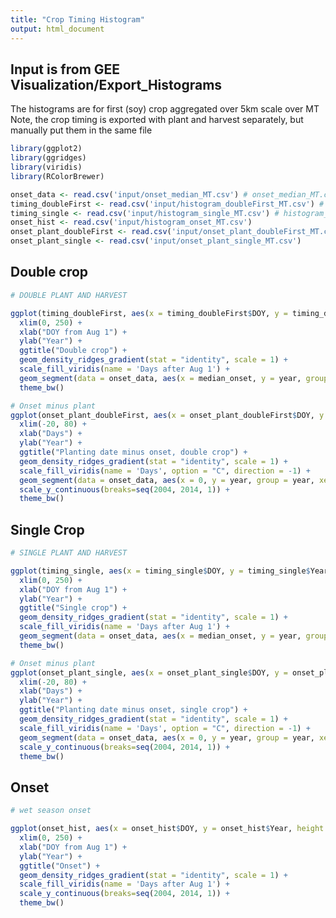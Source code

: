 ```yaml
---
title: "Crop Timing Histogram"
output: html_document
---
```


## Input is from GEE Visualization/Export_Histograms

The histograms are for first (soy) crop aggregated over 5km scale over MT
Note, the crop timing is exported with plant and harvest separately, but manually put them in the same file

```r
library(ggplot2)
library(ggridges)
library(viridis)
library(RColorBrewer)

onset_data <- read.csv('input/onset_median_MT.csv') # onset_median_MT.csv
timing_doubleFirst <- read.csv('input/histogram_doubleFirst_MT.csv') # histogram_doubleFirst_MT.csv
timing_single <- read.csv('input/histogram_single_MT.csv') # histogram_single_MT.csv
onset_hist <- read.csv('input/histogram_onset_MT.csv')
onset_plant_doubleFirst <- read.csv('input/onset_plant_doubleFirst_MT.csv')
onset_plant_single <- read.csv('input/onset_plant_single_MT.csv')
```

## Double crop

```r
# DOUBLE PLANT AND HARVEST

ggplot(timing_doubleFirst, aes(x = timing_doubleFirst$DOY, y = timing_doubleFirst$Year, height = timing_doubleFirst$Count, group = timing_doubleFirst$Year, fill = timing_doubleFirst$DOY)) + 
  xlim(0, 250) +
  xlab("DOY from Aug 1") +
  ylab("Year") +
  ggtitle("Double crop") +
  geom_density_ridges_gradient(stat = "identity", scale = 1) +
  scale_fill_viridis(name = 'Days after Aug 1') +
  geom_segment(data = onset_data, aes(x = median_onset, y = year, group = year, xend = median_onset, yend = year + 0.9, height = rep(100, 11), fill = median_onset), color = "red", size = 1) +
  theme_bw()

# Onset minus plant
ggplot(onset_plant_doubleFirst, aes(x = onset_plant_doubleFirst$DOY, y = onset_plant_doubleFirst$Year, height = onset_plant_doubleFirst$Count, group = onset_plant_doubleFirst$Year, fill = onset_plant_doubleFirst$DOY)) + 
  xlim(-20, 80) +
  xlab("Days") +
  ylab("Year") +
  ggtitle("Planting date minus onset, double crop") +
  geom_density_ridges_gradient(stat = "identity", scale = 1) +
  scale_fill_viridis(name = 'Days', option = "C", direction = -1) +
  geom_segment(data = onset_data, aes(x = 0, y = year, group = year, xend = 0, yend = year + 1.5, height = rep(100, 11), fill = median_onset), color = "blue", size = 1) +
  scale_y_continuous(breaks=seq(2004, 2014, 1)) +
  theme_bw()

```

## Single Crop

```r
# SINGLE PLANT AND HARVEST

ggplot(timing_single, aes(x = timing_single$DOY, y = timing_single$Year, height = timing_single$Count, group = timing_single$Year, fill = timing_single$DOY)) + 
  xlim(0, 250) +
  xlab("DOY from Aug 1") +
  ylab("Year") +
  ggtitle("Single crop") +
  geom_density_ridges_gradient(stat = "identity", scale = 1) +
  scale_fill_viridis(name = 'Days after Aug 1') +
  geom_segment(data = onset_data, aes(x = median_onset, y = year, group = year, xend = median_onset, yend = year + 0.9, height = rep(100, 11), fill = median_onset), color = "red", size = 1) +
  theme_bw()

# Onset minus plant
ggplot(onset_plant_single, aes(x = onset_plant_single$DOY, y = onset_plant_single$Year, height = onset_plant_single$Count, group = onset_plant_single$Year, fill = onset_plant_single$DOY)) + 
  xlim(-20, 80) +
  xlab("Days") +
  ylab("Year") +
  ggtitle("Planting date minus onset, single crop") +
  geom_density_ridges_gradient(stat = "identity", scale = 1) +
  scale_fill_viridis(name = 'Days', option = "C", direction = -1) +
  geom_segment(data = onset_data, aes(x = 0, y = year, group = year, xend = 0, yend = year + 1.5, height = rep(100, 11), fill = median_onset), color = "blue", size = 1) +
  scale_y_continuous(breaks=seq(2004, 2014, 1)) +
  theme_bw()
```

## Onset

```r
# wet season onset

ggplot(onset_hist, aes(x = onset_hist$DOY, y = onset_hist$Year, height = onset_hist$Count, group = onset_hist$Year, fill = onset_hist$DOY)) + 
  xlim(0, 250) +
  xlab("DOY from Aug 1") +
  ylab("Year") +
  ggtitle("Onset") +
  geom_density_ridges_gradient(stat = "identity", scale = 1) +
  scale_fill_viridis(name = 'Days after Aug 1') +
  scale_y_continuous(breaks=seq(2004, 2014, 1)) +
  theme_bw()

```
